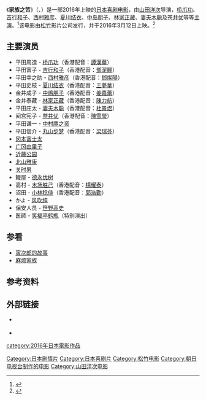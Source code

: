 {{noteTA
|1=zh-hans:家族之苦; zh-hant:家人真命苦; zh-hk:嫲煩家族
}}
{{Infobox film
| name           = 家族之苦<br>家族はつらいよ<br>What a Wonderful Family!
| cn_name        = 家族之苦
| hk_name        = 嫲煩家族
| tw_name        = 家人真命苦
| image          = 
| alt            = 
| caption        = 
| director       = [[山田洋次|山田洋次]]
| producer       = 深泽宏
| writer         = 山田洋次<br>[[平松惠美子|平松惠美子]]
| screenplay     = 
| story          = 
| based on       = 
| starring       = [[桥爪功|桥爪功]]<br>[[吉行和子|吉行和子]]<br>[[西村雅彦|西村雅彦]]<br>[[夏川结衣|夏川结衣]]<br>[[中岛朋子|中岛朋子]]<br>[[林家正藏_(第9代)|林家正藏]]<br>[[妻夫木聪|妻夫木聪]]<br>[[苍井优|苍井优]]
| narrator       = 
| music          = [[久石让|久石让]]
| cinematography = 近森真史
| editing        = 石井岩
| studio         = 「家族之苦」制作委员会
| distributor    = 日本：[[松竹|松竹]]
香港：高先電影有限公司
| released       = 日本：{{film date|2016|3|12}}
香港：{{film date|2016|5|19}}
| runtime        = 108分钟
| country        = {{JPN}}
| language       = 日语
| budget         = 
| gross          = {{JPY|1亿7300万}}<ref name="tokyohive">{{cite web|url= http://www.tokyohive.com/article/2016/03/japan-box-office-report-3-123-13|title= Japan Box Office Report – 3/12~3/13|date= 2016年3月15日|accessdate= 2016年4月6日|work= tokyohive|publisher= 6Theory Media, LLC|archive-date= 2016年4月19日|archive-url= https://web.archive.org/web/20160419111326/http://www.tokyohive.com/article/2016/03/japan-box-office-report-3-123-13|dead-url= no}}</ref>
}}
《'''家族之苦'''》（{{lang-ja|家族はつらいよ}}、{{lang-en|What a Wonderful Family!}}）是一部2016年上映的[[日本|日本]][[喜剧电影|喜剧电影]]，由[[山田洋次|山田洋次]]导演，[[桥爪功|桥爪功]]、[[吉行和子|吉行和子]]、[[西村雅彦|西村雅彦]]、[[夏川结衣|夏川结衣]]、[[中岛朋子|中岛朋子]]、[[林家正藏_(第9代)|林家正藏]]、[[妻夫木聪|妻夫木聪]]及[[苍井优|苍井优]]等等[[主演|主演]]。<ref name="allcinema">{{cite web|url= http://www.allcinema.net/prog/show_c.php?num_c=351640|title= 家族はつらいよ(2016)|accessdate= 2016年4月6日|work= allcinema|publisher= Stingray|language= ja|archive-date= 2018年10月6日|archive-url= https://web.archive.org/web/20181006083140/http://www.allcinema.net/prog/show_c.php?num_c=351640|dead-url= no}}</ref>该电影由[[松竹|松竹]]影片公司发行，并于2016年3月12日上映。<ref>{{cite web|url= http://eiga.com/movie/81075/|title= 家族はつらいよ|accessdate= 2016年4月6日|work= eiga.com|5= |language= ja|archive-date= 2016年4月4日|archive-url= https://web.archive.org/web/20160404233238/http://eiga.com/movie/81075/|dead-url= no}}</ref>

==主要演员==
* 平田周造 - [[桥爪功|桥爪功]]（香港配音：[[譚漢華|譚漢華]]）
* 平田富子 - [[吉行和子|吉行和子]]（香港配音：[[鄧潔麗|鄧潔麗]]）
* 平田幸之助 - [[西村雅彦|西村雅彦]]（香港配音：[[鄧燦陽|鄧燦陽]]）
* 平田史枝 - [[夏川结衣|夏川结衣]]（香港配音：[[王夢華|王夢華]]）
* 金井成子 - [[中嶋朋子|中嶋朋子]]（香港配音：[[姜嘉蕾|姜嘉蕾]]）
* 金井泰藏 - [[林家正藏_(第9代)|林家正藏]]（香港配音：[[陳力航|陳力航]]）
* 平田庄太 - [[妻夫木聪|妻夫木聪]]（香港配音：[[杜景煜|杜景煜]]）
* 间宫宪子 - [[苍井优|苍井优]]（香港配音：[[陳雪瑩|陳雪瑩]]）
* 平田谦一 - [[中村鹰之资|中村鹰之资]]
* 平田信介 - [[丸山步梦|丸山步梦]]（香港配音：[[梁瑞芬|梁瑞芬]]）
* [[冈本富士太|冈本富士太]]
* [[广冈由里子|广冈由里子]]
* [[近藤公园|近藤公园]]
* [[北山雅康|北山雅康]]
* [[关时男|关时男]]
* 鳗屋 - [[德永优树|德永优树]]
* 高村 - [[木场胜己|木场胜己]]（香港配音：[[楊耀泰|楊耀泰]]）
* 沼田 - [[小林稔侍|小林稔侍]]（香港配音：[[郭浩勤|郭浩勤]]）
* かよ - [[风吹纯|风吹纯]]
* 保安人员 - [[笹野高史|笹野高史]]
* 医師 - [[笑福亭鹤瓶|笑福亭鹤瓶]]（特别演出）

==参看==
* [[寅次郎的故事|寅次郎的故事]]
* [[麻烦家族|麻烦家族]]

==参考资料==
{{reflist}}

==外部链接==
* {{Official website|http://kazoku-tsuraiyo.jp/}} {{ja icon}}
* {{IMDB title|4065842}}

{{DEFAULTSORT:Kazoku wa Tsurai yo}}
[[category:2016年日本電影作品|category:2016年日本電影作品]]
[[Category:日本剧情片|Category:日本剧情片]]
[[Category:日本喜剧片|Category:日本喜剧片]]
[[Category:松竹电影|Category:松竹电影]]
[[Category:朝日电视台制作的电影|Category:朝日电视台制作的电影]]
[[Category:山田洋次电影|Category:山田洋次电影]]